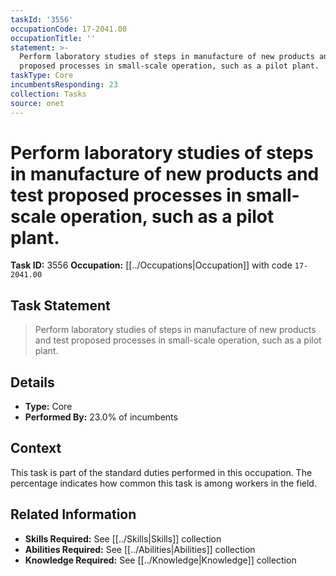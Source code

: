 ```yaml
---
taskId: '3556'
occupationCode: 17-2041.00
occupationTitle: ''
statement: >-
  Perform laboratory studies of steps in manufacture of new products and test
  proposed processes in small-scale operation, such as a pilot plant.
taskType: Core
incumbentsResponding: 23
collection: Tasks
source: onet
---
```

# Perform laboratory studies of steps in manufacture of new products and test proposed processes in small-scale operation, such as a pilot plant.

**Task ID:** 3556
**Occupation:** [[../Occupations|Occupation]] with code `17-2041.00`

## Task Statement

> Perform laboratory studies of steps in manufacture of new products and test proposed processes in small-scale operation, such as a pilot plant.

## Details

- **Type:** Core
- **Performed By:** 23.0% of incumbents

## Context

This task is part of the standard duties performed in this occupation. The percentage indicates how common this task is among workers in the field.

## Related Information

- **Skills Required:** See [[../Skills|Skills]] collection
- **Abilities Required:** See [[../Abilities|Abilities]] collection
- **Knowledge Required:** See [[../Knowledge|Knowledge]] collection
